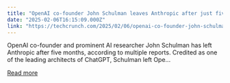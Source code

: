 ```yaml
---
title: "OpenAI co-founder John Schulman leaves Anthropic after just five months"
date: "2025-02-06T16:15:09.000Z"
link: "https://techcrunch.com/2025/02/06/openai-co-founder-john-schulman-leaves-anthropic-after-just-five-months/"
---
```


OpenAI co-founder and prominent AI researcher John Schulman has left Anthropic after five months, according to multiple reports. Credited as one of the leading architects of ChatGPT, Schulman left Ope...

[Read more](https://techcrunch.com/2025/02/06/openai-co-founder-john-schulman-leaves-anthropic-after-just-five-months/)
